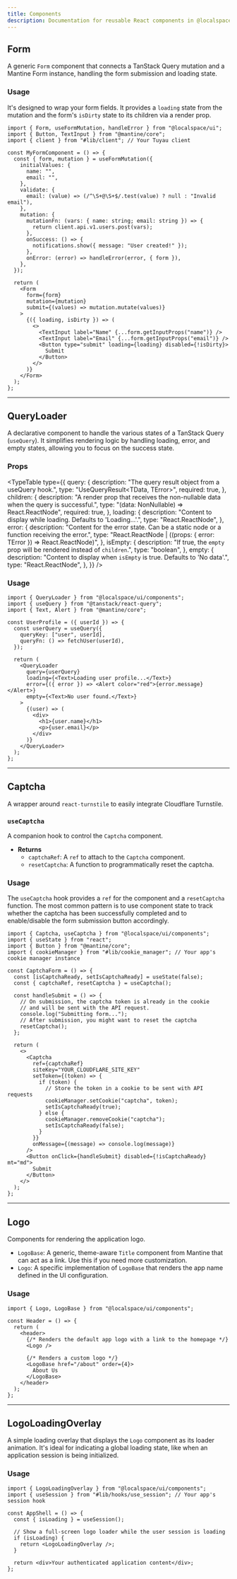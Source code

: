 ```yaml
---
title: Components
description: Documentation for reusable React components in @localspace/ui.
---
```


## Form

A generic `Form` component that connects a TanStack Query mutation and a Mantine Form instance, handling the form submission and loading state.

### Usage

It's designed to wrap your form fields. It provides a `loading` state from the mutation and the form's `isDirty` state to its children via a render prop.

```tsx
import { Form, useFormMutation, handleError } from "@localspace/ui";
import { Button, TextInput } from "@mantine/core";
import { client } from "#lib/client"; // Your Tuyau client

const MyFormComponent = () => {
  const { form, mutation } = useFormMutation({
    initialValues: {
      name: "",
      email: "",
    },
    validate: {
      email: (value) => (/^\S+@\S+$/.test(value) ? null : "Invalid email"),
    },
    mutation: {
      mutationFn: (vars: { name: string; email: string }) => {
        return client.api.v1.users.post(vars);
      },
      onSuccess: () => {
        notifications.show({ message: "User created!" });
      },
      onError: (error) => handleError(error, { form }),
    },
  });

  return (
    <Form
      form={form}
      mutation={mutation}
      submit={(values) => mutation.mutate(values)}
    >
      {({ loading, isDirty }) => (
        <>
          <TextInput label="Name" {...form.getInputProps("name")} />
          <TextInput label="Email" {...form.getInputProps("email")} />
          <Button type="submit" loading={loading} disabled={!isDirty}>
            Submit
          </Button>
        </>
      )}
    </Form>
  );
};
```

---

## QueryLoader

A declarative component to handle the various states of a TanStack Query (`useQuery`). It simplifies rendering logic by handling loading, error, and empty states, allowing you to focus on the success state.

### Props

<TypeTable
  type={{
    query: {
      description: "The query result object from a useQuery hook.",
      type: "UseQueryResult<TData, TError>",
      required: true,
    },
    children: {
      description:
        "A render prop that receives the non-nullable data when the query is successful.",
      type: "(data: NonNullable<TData>) => React.ReactNode",
      required: true,
    },
    loading: {
      description:
        "Content to display while loading. Defaults to 'Loading...'.",
      type: "React.ReactNode",
    },
    error: {
      description:
        "Content for the error state. Can be a static node or a function receiving the error.",
      type: "React.ReactNode | ((props: { error: TError }) => React.ReactNode)",
    },
    isEmpty: {
      description:
        "If true, the `empty` prop will be rendered instead of `children`.",
      type: "boolean",
    },
    empty: {
      description:
        "Content to display when `isEmpty` is true. Defaults to 'No data'.",
      type: "React.ReactNode",
    },
  }}
/>

### Usage

```tsx
import { QueryLoader } from "@localspace/ui/components";
import { useQuery } from "@tanstack/react-query";
import { Text, Alert } from "@mantine/core";

const UserProfile = ({ userId }) => {
  const userQuery = useQuery({
    queryKey: ["user", userId],
    queryFn: () => fetchUser(userId),
  });

  return (
    <QueryLoader
      query={userQuery}
      loading={<Text>Loading user profile...</Text>}
      error={({ error }) => <Alert color="red">{error.message}</Alert>}
      empty={<Text>No user found.</Text>}
    >
      {(user) => (
        <div>
          <h1>{user.name}</h1>
          <p>{user.email}</p>
        </div>
      )}
    </QueryLoader>
  );
};
```

---

## Captcha

A wrapper around `react-turnstile` to easily integrate Cloudflare Turnstile.

### `useCaptcha`

A companion hook to control the `Captcha` component.

- **Returns**
  - `captchaRef`: A `ref` to attach to the `Captcha` component.
  - `resetCaptcha`: A function to programmatically reset the captcha.

### Usage

The `useCaptcha` hook provides a `ref` for the component and a `resetCaptcha` function. The most common pattern is to use component state to track whether the captcha has been successfully completed and to enable/disable the form submission button accordingly.

```tsx
import { Captcha, useCaptcha } from "@localspace/ui/components";
import { useState } from "react";
import { Button } from "@mantine/core";
import { cookieManager } from "#lib/cookie_manager"; // Your app's cookie manager instance

const CaptchaForm = () => {
  const [isCaptchaReady, setIsCaptchaReady] = useState(false);
  const { captchaRef, resetCaptcha } = useCaptcha();

  const handleSubmit = () => {
    // On submission, the captcha token is already in the cookie
    // and will be sent with the API request.
    console.log("Submitting form...");
    // After submission, you might want to reset the captcha
    resetCaptcha();
  };

  return (
    <>
      <Captcha
        ref={captchaRef}
        siteKey="YOUR_CLOUDFLARE_SITE_KEY"
        setToken={(token) => {
          if (token) {
            // Store the token in a cookie to be sent with API requests
            cookieManager.setCookie("captcha", token);
            setIsCaptchaReady(true);
          } else {
            cookieManager.removeCookie("captcha");
            setIsCaptchaReady(false);
          }
        }}
        onMessage={(message) => console.log(message)}
      />
      <Button onClick={handleSubmit} disabled={!isCaptchaReady} mt="md">
        Submit
      </Button>
    </>
  );
};
```

---

## Logo

Components for rendering the application logo.

- `LogoBase`: A generic, theme-aware `Title` component from Mantine that can act as a link. Use this if you need more customization.
- `Logo`: A specific implementation of `LogoBase` that renders the app name defined in the UI configuration.

### Usage

```tsx
import { Logo, LogoBase } from "@localspace/ui/components";

const Header = () => {
  return (
    <header>
      {/* Renders the default app logo with a link to the homepage */}
      <Logo />

      {/* Renders a custom logo */}
      <LogoBase href="/about" order={4}>
        About Us
      </LogoBase>
    </header>
  );
};
```

---

## LogoLoadingOverlay

A simple loading overlay that displays the `Logo` component as its loader animation. It's ideal for indicating a global loading state, like when an application session is being initialized.

### Usage

```tsx
import { LogoLoadingOverlay } from "@localspace/ui/components";
import { useSession } from "#lib/hooks/use_session"; // Your app's session hook

const AppShell = () => {
  const { isLoading } = useSession();

  // Show a full-screen logo loader while the user session is loading
  if (isLoading) {
    return <LogoLoadingOverlay />;
  }

  return <div>Your authenticated application content</div>;
};
```
